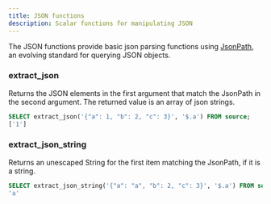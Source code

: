 ```yaml
---
title: JSON functions
description: Scalar functions for manipulating JSON
---
```



The JSON functions provide basic json parsing functions using
[JsonPath](https://goessner.net/articles/JsonPath/), an evolving standard for
querying JSON objects.

### extract_json

Returns the JSON elements in the first argument that match the JsonPath in the second argument.
The returned value is an array of json strings.

```sql
SELECT extract_json('{"a": 1, "b": 2, "c": 3}', '$.a') FROM source;
['1']
```

### extract_json_string

Returns an unescaped String for the first item matching the JsonPath, if it is a string.

```sql
SELECT extract_json_string('{"a": "a", "b": 2, "c": 3}', '$.a') FROM source;
'a'
```
